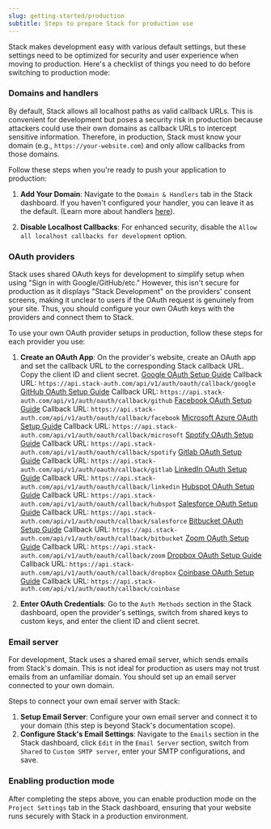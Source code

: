```yaml
---
slug: getting-started/production
subtitle: Steps to prepare Stack for production use
---
```


Stack makes development easy with various default settings, but these settings need to be optimized for security and user experience when moving to production. Here's a checklist of things you need to do before switching to production mode:

### Domains and handlers

By default, Stack allows all localhost paths as valid callback URLs. This is convenient for development but poses a security risk in production because attackers could use their own domains as callback URLs to intercept sensitive information. Therefore, in production, Stack must know your domain (e.g., `https://your-website.com`) and only allow callbacks from those domains.

Follow these steps when you're ready to push your application to production:

1. **Add Your Domain**: Navigate to the `Domain & Handlers` tab in the Stack dashboard. If you haven't configured your handler, you can leave it as the default. (Learn more about handlers [here](../sdk/stack-app.mdx)).

2. **Disable Localhost Callbacks**: For enhanced security, disable the `Allow all localhost callbacks for development` option.

### OAuth providers

Stack uses shared OAuth keys for development to simplify setup when using "Sign in with Google/GitHub/etc." However, this isn't secure for production as it displays "Stack Development" on the providers' consent screens, making it unclear to users if the OAuth request is genuinely from your site. Thus, you should configure your own OAuth keys with the providers and connect them to Stack.

To use your own OAuth provider setups in production, follow these steps for each provider you use:

1. **Create an OAuth App**: On the provider's website, create an OAuth app and set the callback URL to the corresponding Stack callback URL. Copy the client ID and client secret.
   <Tabs>
     <Tab title="Google">
       [Google OAuth Setup Guide](https://developers.google.com/identity/protocols/oauth2#1.-obtain-oauth-2.0-credentials-from-the-dynamic_data.setvar.console_name-.)
       Callback URL:
       `https://api.stack-auth.com/api/v1/auth/oauth/callback/google`
     </Tab>
     <Tab title="GitHub">
       [GitHub OAuth Setup Guide](https://docs.github.com/en/apps/oauth-apps/building-oauth-apps/creating-an-oauth-app)
       Callback URL:
       `https://api.stack-auth.com/api/v1/auth/oauth/callback/github`
     </Tab>
     <Tab title="Facebook">
       [Facebook OAuth Setup Guide](https://developers.facebook.com/docs/development/create-an-app/facebook-login-use-case)
       Callback URL:
       `https://api.stack-auth.com/api/v1/auth/oauth/callback/facebook`
     </Tab>
     <Tab title="Microsoft">
       [Microsoft Azure OAuth Setup Guide](https://learn.microsoft.com/en-us/entra/identity-platform/quickstart-register-app)
       Callback URL:
       `https://api.stack-auth.com/api/v1/auth/oauth/callback/microsoft`
     </Tab>
     <Tab title="Spotify">
       [Spotify OAuth Setup Guide](https://developer.spotify.com/documentation/general/guides/app-settings/)
       Callback URL:
       `https://api.stack-auth.com/api/v1/auth/oauth/callback/spotify`
     </Tab>
     <Tab title="Gitlab">
       [Gitlab OAuth Setup Guide](https://docs.gitlab.com/ee/integration/oauth_provider.html)
       Callback URL:
       `https://api.stack-auth.com/api/v1/auth/oauth/callback/gitlab`
     </Tab>
     <Tab title="LinkedIn">
       [LinkedIn OAuth Setup Guide](https://learn.microsoft.com/en-us/linkedin/shared/authentication/client-credentials-flow?context=linkedin%2Fcontext&tabs=HTTPS1)
       Callback URL:
       `https://api.stack-auth.com/api/v1/auth/oauth/callback/linkedin`
     </Tab>
     <Tab title="Hubspot">
       [Hubspot OAuth Setup Guide](https://developers.hubspot.com/beta-docs/guides/apps/authentication/working-with-oauth#query-parameters)
       Callback URL:
       `https://api.stack-auth.com/api/v1/auth/oauth/callback/hubspot`
     </Tab>
     <Tab title="Salesforce">
       [Salesforce OAuth Setup Guide](https://help.salesforce.com/s/articleView?id=sf.connected_app_create_api_integration.htm&type=5)
       Callback URL:
       `https://api.stack-auth.com/api/v1/auth/oauth/callback/salesforce`
     </Tab>
     <Tab title="Bitbucket">
       [Bitbucket OAuth Setup Guide](https://support.atlassian.com/bitbucket-cloud/docs/use-oauth-on-bitbucket-cloud/)
       Callback URL:
       `https://api.stack-auth.com/api/v1/auth/oauth/callback/bitbucket`
     </Tab>
     <Tab title="Zoom">
       [Zoom OAuth Setup Guide](https://support.atlassian.com/bitbucket-cloud/docs/use-oauth-on-bitbucket-cloud/)
       Callback URL:
       `https://api.stack-auth.com/api/v1/auth/oauth/callback/zoom`
     </Tab>
     <Tab title="Dropbox">
       [Dropbox OAuth Setup Guide](https://support.atlassian.com/bitbucket-cloud/docs/use-oauth-on-bitbucket-cloud/)
       Callback URL:
       `https://api.stack-auth.com/api/v1/auth/oauth/callback/dropbox`
     </Tab>
     <Tab title="Coinbase">
       [Coinbase OAuth Setup Guide](https://support.atlassian.com/bitbucket-cloud/docs/use-oauth-on-bitbucket-cloud/)
       Callback URL:
       `https://api.stack-auth.com/api/v1/auth/oauth/callback/coinbase`
     </Tab>
   </Tabs>

2. **Enter OAuth Credentials**: Go to the `Auth Methods` section in the Stack dashboard, open the provider's settings, switch from shared keys to custom keys, and enter the client ID and client secret.

### Email server

For development, Stack uses a shared email server, which sends emails from Stack's domain. This is not ideal for production as users may not trust emails from an unfamiliar domain. You should set up an email server connected to your own domain.

Steps to connect your own email server with Stack:
1. **Setup Email Server**: Configure your own email server and connect it to your domain (this step is beyond Stack's documentation scope).
2. **Configure Stack's Email Settings**: Navigate to the `Emails` section in the Stack dashboard, click `Edit` in the `Email Server` section, switch from `Shared` to `Custom SMTP server`, enter your SMTP configurations, and save.

### Enabling production mode

After completing the steps above, you can enable production mode on the `Project Settings` tab in the Stack dashboard, ensuring that your website runs securely with Stack in a production environment.
